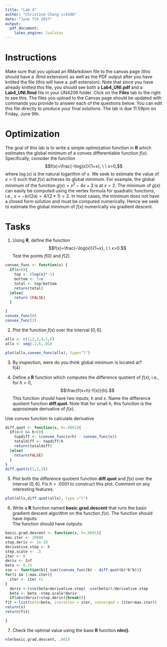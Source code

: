 ```yaml
---
title: "Lab 4"  
author: "Christine Chong cc4190"
date: "June 7th 2017"
output: 
  pdf_document: 
    latex_engine: lualatex
---
```


# Instructions 
Make sure that you upload an RMarkdown file to the canvas page (this should have a .Rmd extension) as well as the PDF output after you have knitted the file (this will have a .pdf extension).  Note that since you have already knitted this file, you should see both a **Lab4_UNI.pdf** and a **Lab4_UNI.Rmd** file in your UN4206 folder.  Click on the **Files** tab to the right to see this.  The files you upload to the Canvas page should be updated with commands you provide to answer each of the questions below.  You can edit this file directly to produce your final solutions.  The lab is due 11:59pm on Friday, June 9th.    

# Optimization


The goal of this lab is to write a simple optimization function in **R** which estimates the global minimum of a convex differentiable function $f(x)$.  Specifically, consider the function 
$$f(x)=\frac{-\log(x)}{1+x}, \ \ x>0,$$
where $\log(x)$ is the natural logarithm of $x$.  We seek to estimate the value of $x>0$ such that $f(x)$ achieves its global minimum.  For example, the global minimum of the function $g(x)=x^2-4x+3$ is at $x=2$. The minimum of $g(x)$ can easily be computed using the vertex formula for quadratic functions, i.e., $x=-b/(2a)=4/(2*1)=2$.  In most cases, the minimum does not have a closed form solution and must be computed numerically.  Hence we seek to estimate the global minimum of $f(x)$ numerically via gradient descent.    

# Tasks

1) Using **R**, define the function $$f(x)=\frac{-\log(x)}{1+x}, \ \ x>0.$$ Test the points $f(0)$ and $f(2)$.  
```r
convex_func <- function(x) {
  if(x>0){
    top <- (log(x)*-1)
    bottom <- 1+x
    total <- top/bottom
    return(total)    
  }else{
    return (FALSE)
  }

}
convex_func(0)
convex_func(2)
```
2) Plot the function $f(x)$ over the interval $(0,6]$. 
```r
allx <- c(1,2,3,4,5,6)
allx <- seq(.1,6,.01)

plot(allx,convex_func(allx), type="l")
```
3)  By inspection, were do you think global minimum is located at?  
  f(4)
  
4) Define a **R** function which computes the difference quotient of $f(x)$, i.e., for $h>0$, 
$$\frac{f(x+h)-f(x)}{h}.$$ This function should have two inputs; $h$ and $x$.  Name the difference quotient function **diff.quot**.  Note that for small $h$,  this function is the approximate derivative of $f(x)$.    

Use convex function to calculate derivative
```r
diff.quot <- function(x, h=.0001){
  if(x>0 && h>0){
    topdiff <- (convex_func(x+h) - convex_func(x))
    totaldiff <- topdiff/h
    return(totaldiff)
  }else{
    return(FALSE)
  }  
}
diff.quot(c(1,2,3))
```
5) Plot both the difference quotient function **diff.quot** and $f(x)$ over the interval $(0,6]$.  Fix $h=.0001$ to construct this plot.  Comment on any interesting features.
```r

plot(allx,diff.quot(allx), type ="l")
```
6) Write a **R** function named **basic.grad.descent** that runs the basic gradient descent algorithm on the function $f(x)$.
The function should have inputs:   
\begin{enumerate}
\item Initial value  {\bf x}
\item Maximum iterations  {\bf max.iter} with default 10000. 
\item Stopping criterion {\bf stop.deriv} with default 1e-10. 
\item Derivative step size {\bf h} with default .0001.  
\item Step size {\bf step.scale} with default .5. 
\end{enumerate} The function should have outputs:
\begin{enumerate}
\item The value $x$ that yields the minimum of $f(x)$. 
\item The minimum value of $f(x)$. 
\item The number of iterations the algorithm took to reach the minimum.
\item A logical indicator displaying whether or not the algorithm converged.  
\end{enumerate}
```r
basic.grad.descent <- function(x, h=.0001){
max.iter <- 10000
stop.deriv <- 1e-10
derivative.step <- h
step.scale <- .5
iter <- 0
deriv <- Inf
beta <- 0.15
sse <- function(b){ sum((convex_func(b) - diff.quot(b)*b^b))}
for(i in 1:max.iter){
  iter <- iter +1
}
  deriv <-(sse(beta+derivative.step) -sse(beta))/derivative.step
  beta <- beta -step.scale*deriv
  if(abs(deriv)<stop.deriv){break()}
fit <-list(beta=beta, iteration = iter, converged = (iter<max.iter)) 
return(x)
return(fit)

}

```
7)  Check the optimal value using the base **R** function **nlm()**.  
```r
nlm(basic.grad.descent, .001)
```

